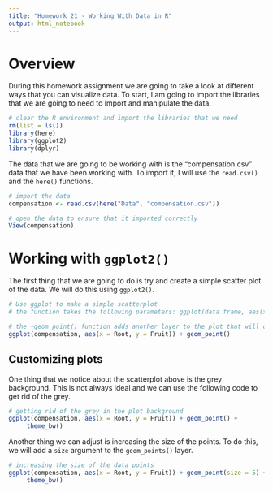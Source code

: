 ```yaml
---
title: "Homework 21 - Working With Data in R"
output: html_notebook
---
```


# Overview
During this homework assignment we are going to take a look at different ways that you can visualize data.  To start, I am going to import the libraries that we are going to need to import and manipulate the data. 

```r
# clear the R environment and import the libraries that we need
rm(list = ls())
library(here)
library(ggplot2)
library(dplyr)
```

The data that we are going to be working with is the "compensation.csv" data that we have been working with. To import it, I will use the `read.csv()` and the `here()` functions.

```r
# import the data 
compensation <- read.csv(here("Data", "compensation.csv"))

# open the data to ensure that it imported correctly
View(compensation)
```

# Working with `ggplot2()`
The first thing that we are going to do is try and create a simple scatter plot of the data.  We will do this using `ggplot2()`.

```r
# Use ggplot to make a simple scatterplot
# the function takes the following parameters: ggplot(data frame, aes(x = x-axis, y = y-axis))+geom_point()

# the +geom_point() function adds another layer to the plot that will overlay your data points
ggplot(compensation, aes(x = Root, y = Fruit)) + geom_point()
```
## Customizing plots
One thing that we notice about the scatterplot above is the grey background.  This is not always ideal and we can use the following code to get rid of the grey.

```r
# getting rid of the grey in the plot background
ggplot(compensation, aes(x = Root, y = Fruit)) + geom_point() + 
     theme_bw()
```
Another thing we can adjust is increasing the size of the points.  To do this, we will add a `size` argument to the `geom_points()` layer. 

```r
# increasing the size of the data points
ggplot(compensation, aes(x = Root, y = Fruit)) + geom_point(size = 5) +
     theme_bw()
```

